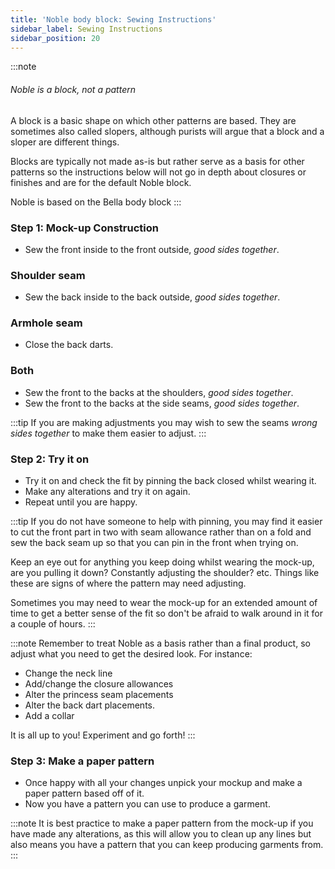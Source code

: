 ```yaml
---
title: 'Noble body block: Sewing Instructions'
sidebar_label: Sewing Instructions
sidebar_position: 20
---
```


:::note

###### Noble is a block, not a pattern

A block is a basic shape on which other patterns are based.
They are sometimes also called slopers, although purists will argue that a block and a sloper are different things.

Blocks are typically not made as-is but rather serve as a basis for other patterns so the instructions below will not go in depth about closures or finishes and are for the default Noble block.

Noble is based on the Bella body block
:::

### Step 1: Mock-up Construction

- Sew the front inside to the front outside, _good sides together_.

### Shoulder seam

- Sew the back inside to the back outside, _good sides together_.

### Armhole seam

- Close the back darts.

### Both

- Sew the front to the backs at the shoulders, _good sides together_.
- Sew the front to the backs at the side seams, _good sides together_.

:::tip
If you are making adjustments you may wish to sew the seams _wrong sides together_ to make them easier to adjust.
:::

### Step 2: Try it on

- Try it on and check the fit by pinning the back closed whilst wearing it.
- Make any alterations and try it on again.
- Repeat until you are happy.

:::tip
If you do not have someone to help with pinning, you may find it easier to cut the front part in two with seam allowance rather than on a fold and sew the back seam up so that you can pin in the front when trying on.

Keep an eye out for anything you keep doing whilst wearing the mock-up, are you pulling it down? Constantly adjusting the shoulder? etc. Things like these are signs of where the pattern may need adjusting.

Sometimes you may need to wear the mock-up for an extended amount of time to get a better sense of the fit so don't be afraid to walk around in it for a couple of hours.
:::

:::note
Remember to treat Noble as a basis rather than a final product, so adjust what you need to get the desired look.
For instance:

- Change the neck line
- Add/change the closure allowances
- Alter the princess seam placements
- Alter the back dart placements.
- Add a collar

It is all up to you! Experiment and go forth!
:::

### Step 3: Make a paper pattern

- Once happy with all your changes unpick your mockup and make a paper pattern based off of it.
- Now you have a pattern you can use to produce a garment.

:::note
It is best practice to make a paper pattern from the mock-up if you have made any alterations, as this will allow you to clean up any lines but also means you have a pattern that you can keep producing garments from.
:::
